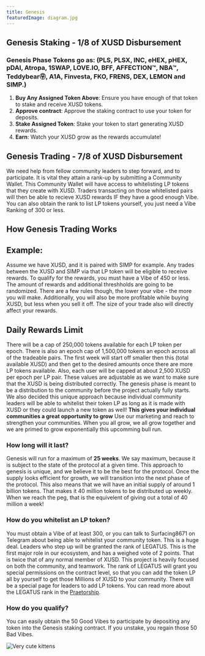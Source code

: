 ```yaml
---
title: Genesis
featuredImage: diagram.jpg
---
```



## Genesis Staking - 1/8 of XUSD Disbursement 

### Genesis Phase Tokens go as: (PLS, PLSX, INC, eHEX, pHEX, pDAI, Atropa, 1SWAP, LOVE.IO, BFF, AFFECTION™, NBA™, Teddybear㉾, A1A, Finvesta, FKO, FRENS, DEX, LEMON and SIMP.)
1. **Buy Any Assigned Token Above**: Ensure you have enough of that token to stake and receive XUSD tokens.
2. **Approve contract**: Approve the staking contract to use your token for deposits.
3. **Stake Assigned Token**:  Stake your token to start generating XUSD rewards.
4. **Earn**: Watch your XUSD grow as the rewards accumulate!

## Genesis Trading - 7/8 of XUSD Disbursement 

We need help from fellow community leaders to step forward, and to participate. It is vital they attain a rank-up by submitting a Community Wallet. This Community Wallet will have access to whitelisting LP tokens that they create with XUSD. Traders transacting on those whitelisted pairs will then be able to recieve XUSD rewards IF they have a good enough Vibe.
You can also obtain the rank to list LP tokens yourself, you just need a Vibe Ranking of 300 or less. 

## How Genesis Trading Works

## **Example:**
Assume we have XUSD, and it is paired with SIMP for example. Any trades between the XUSD and SIMP via that LP token will be eligible to receive rewards. To qualify for the rewards, you must have a Vibe of 450 or less. The amount of rewards and additional threshholds are going to be randomized. 
There are a few rules though, the lower your vibe - the more you will make. Additionally, you will also be more profitable while buying XUSD, but less when you sell it off. The size of your trade also will directly affect your rewards. 

## Daily Rewards Limit

There will be a cap of 250,000 tokens available for each LP token per epoch. There is also an epoch cap of 1,500,000 tokens an epoch across all of the tradeable pairs. The first week will start off smaller then this (total available XUSD) and then get to the desired amounts once there are more LP tokens available.
Also, each user will be capped at about 2,500 XUSD per epoch per LP pair. These values are adjustable as we want to make sure that the XUSD is being distributed correctly. The genesis phase is meant to be a distribution to the community before the project actually fully starts.
We also decided this unique approach because individual community leaders will be able to whitelist their token LP as long as it is made with XUSD or they could launch a new token as well! **This gives your individual communities a great opportunity to grow** Use our marketing and reach to strengthen your communities. When 
you all grow, we all grow together and we are primed to grow exponentially this upcomming bull run.   

### How long will it last? 
Genesis will run for a maximum of **25 weeks**. We say maximum, because it is subject to the state of the protocol at a given time. This approach to genesis is unique, and we believe it to be the best for the protocol. Once the supply looks efficient for growth, we will transition into the next phase of the protocol. 
This also means that we will have an initial supply of around 1 billion tokens. That makes it 40 million tokens to be distributed up weekly. When we reach the peg, that is the equivelent of giving out a total of 40 million a week!

### How do you whitelist an LP token?

You must obtain a Vibe of at least 300, or you can talk to Surfacing8671 on Telegram about being able to whitelist your community token. This is a huge deal. Leaders who step up will be granted the rank of LEGATUS. This is the first major role in our ecosystem, and has a weighed vote of 2 points. That is twice that of any normal member of XUSD. 
This project is heavily focused on both the community, and teamwork. The rank of LEGATUS will grant you special permissions on the contract level, so that you can add the token LP all by yourself to get those Millions of XUSD to your community. There will be a special page for leaders to add LP tokens. You can read more about the LEGATUS rank in the [Praetorship](https://xusd-docs.vercel.app/docs/PraetorshipDev/PraetorshipDev).

### How do you qualify? 
You can easily obtain the 50 Good Vibes to participate by depositing any token into the Genesis staking contract. If you unstake, you regain those 50 Bad Vibes. 

![Very cute kittens](/XUSDGenesisFlowchart.jpg 'XUSD Genesis')

